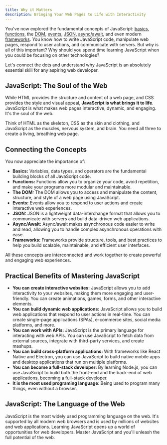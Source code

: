```yaml
---
title: Why it Matters
description: Bringing Your Web Pages to Life with Interactivity
---
```


You've now explored the fundamental concepts of JavaScript: [basics](./basics), [functions](./functions), the [DOM](./dom), [events](./events), [JSON](./json), [async/await](./async-await), and even modern [frameworks](./frameworks). You know how to write JavaScript code, manipulate web pages, respond to user actions, and communicate with servers. But _why_ is all of this important? Why should you spend time learning JavaScript when you could be focusing on other technologies?

Let's connect the dots and understand why JavaScript is an absolutely essential skill for any aspiring web developer.

## JavaScript: The Soul of the Web

While HTML provides the structure and content of a web page, and CSS provides the style and visual appeal, **JavaScript is what brings it to life**. JavaScript is what makes web pages interactive, dynamic, and engaging. It's the soul of the web.

Think of HTML as the skeleton, CSS as the skin and clothing, and JavaScript as the muscles, nervous system, and brain. You need all three to create a living, breathing web page.

## Connecting the Concepts

You now appreciate the importance of:

- **Basics:** Variables, data types, and operators are the fundamental building blocks of all JavaScript code.
- **Functions:** Functions allow you to organize your code, avoid repetition, and make your programs more modular and maintainable.
- **The DOM:** The DOM allows you to access and manipulate the content, structure, and style of a web page using JavaScript.
- **Events:** Events allow you to respond to user actions and create interactive web experiences.
- **JSON:** JSON is a lightweight data-interchange format that allows you to communicate with servers and build data-driven web applications.
- **Async/Await:** Async/await makes asynchronous code easier to write and read, allowing you to handle complex asynchronous operations with ease.
- **Frameworks:** Frameworks provide structure, tools, and best practices to help you build scalable, maintainable, and efficient user interfaces.

All these concepts are interconnected and work together to create powerful and engaging web experiences.

## Practical Benefits of Mastering JavaScript

- **You can create interactive websites:** JavaScript allows you to add interactivity to your websites, making them more engaging and user-friendly. You can create animations, games, forms, and other interactive elements.
- **You can build dynamic web applications:** JavaScript allows you to build web applications that respond to user actions in real-time. You can create single-page applications (SPAs), e-commerce sites, social media platforms, and more.
- **You can work with APIs:** JavaScript is the primary language for interacting with web APIs. You can use JavaScript to fetch data from external sources, integrate with third-party services, and create mashups.
- **You can build cross-platform applications:** With frameworks like React Native and Electron, you can use JavaScript to build native mobile apps and desktop applications that run on multiple platforms.
- **You can become a full-stack developer:** By learning Node.js, you can use JavaScript to build both the front-end and the back-end of web applications, becoming a full-stack developer.
- **It is the most used programing language**: Being used to program many things, even without a browser.

## JavaScript: The Language of the Web

JavaScript is the most widely used programming language on the web. It's supported by all modern web browsers and is used by millions of websites and web applications. Learning JavaScript opens up a world of opportunities for web developers. Master JavaScript and you'll unleash the full potential of the web.
